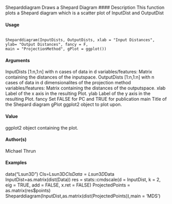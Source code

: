 Sheparddiagram Draws a Shepard Diagram
#### Description
This function plots a Shepard diagram which is a scatter plot of InputDist and OutputDist

#### Usage
<pre><code>
Sheparddiagram(InputDists, OutputDists, xlab = "Input Distances",
ylab= "Output Distances", fancy = F,
main = "ProjectionMethod", gPlot = ggplot())
</code></pre>

#### Arguments
InputDists [1:n,1:n] with n cases of data in d variables/features: Matrix containing the distances
of the inputspace.
OutputDists [1:n,1:n] with n cases of data in d dimensionalites of the projection method
variables/features: Matrix containing the distances of the outputspace.
xlab Label of the x axis in the resulting Plot.
ylab Label of the y axis in the resulting Plot.
fancy Set FALSE for PC and TRUE for publication
main Title of the Shepard diagram
gPlot ggplot2 object to plot upon.

#### Value
ggplot2 object containing the plot.

#### Author(s)
Michael Thrun

#### Examples
data("Lsun3D")
Cls=Lsun3D$Cls
Data=Lsun3D$Data
InputDist=as.matrix(dist(Data))
res = stats::cmdscale(d = InputDist, k = 2, eig = TRUE,
add = FALSE, x.ret = FALSE)
ProjectedPoints = as.matrix(res$points)
Sheparddiagram(InputDist,as.matrix(dist(ProjectedPoints)),main = 'MDS')
